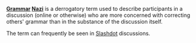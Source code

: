 '''[[Grammar]] [[Nazi]]''' is a derrogatory term used to describe participants in a discussion (online or otherwise) who are more concerned with correcting others' grammar than in the substance of the discussion itself.

The term can frequently be seen in [[Slashdot]] discussions.
{{stub}}